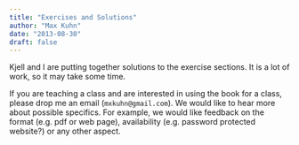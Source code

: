 ```yaml
---
title: "Exercises and Solutions"
author: "Max Kuhn"
date: "2013-08-30"
draft: false
---
```


Kjell and I are putting together solutions to the exercise sections. It is a lot of work, so it may take some time.  

If you are teaching a class and are interested in using the book for a class, please drop me an email (`mxkuhn@gmail.com`). We would like to hear more about possible specifics. For example, we would like feedback on the format (e.g. pdf or web page), availability (e.g. password protected website?) or any other aspect.

